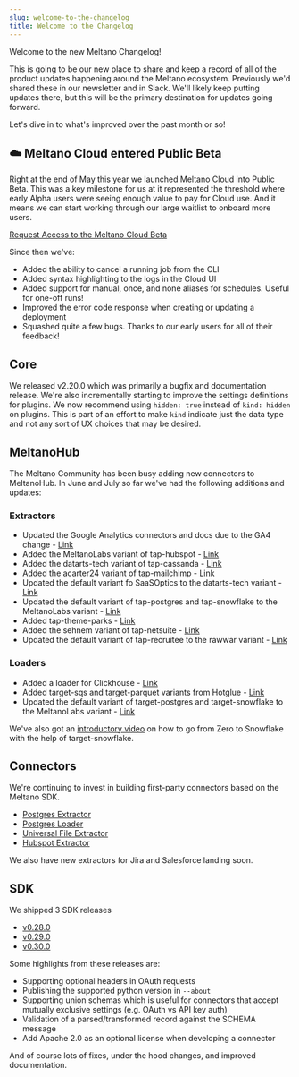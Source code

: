 ```yaml
---
slug: welcome-to-the-changelog
title: Welcome to the Changelog
---
```

Welcome to the new Meltano Changelog!

This is going to be our new place to share and keep a record of all of the product updates happening around the Meltano ecosystem. Previously we'd shared these in our newsletter and in Slack. We'll likely keep putting updates there, but this will be the primary destination for updates going forward.

Let's dive in to what's improved over the past month or so!

## ☁️ Meltano Cloud entered Public Beta

Right at the end of May this year we launched Meltano Cloud into Public Beta. This was a key milestone for us at it represented the threshold where early Alpha users were seeing enough value to pay for Cloud use. And it means we can start working through our large waitlist to onboard more users.

<p>
<a href="#" className="btn main-btn">
  Request Access to the Meltano Cloud Beta
</a>
</p>

Since then we've:

- Added the ability to cancel a running job from the CLI
- Added syntax highlighting to the logs in the Cloud UI
- Added support for manual, once, and none aliases for schedules. Useful for one-off runs!
- Improved the error code response when creating or updating a deployment
- Squashed quite a few bugs. Thanks to our early users for all of their feedback!

## Core

We released v2.20.0 which was primarily a bugfix and documentation release. We're also incrementally starting to improve the settings definitions for plugins. We now recommend using `hidden: true` instead of `kind: hidden` on plugins. This is part of an effort to make `kind` indicate just the data type and not any sort of UX choices that may be desired.

## MeltanoHub

The Meltano Community has been busy adding new connectors to MeltanoHub. In June and July so far we've had the following additions and updates:

### Extractors

- Updated the Google Analytics connectors and docs due to the GA4 change - [Link](https://github.com/meltano/hub/pull/1432)
- Added the MeltanoLabs variant of tap-hubspot - [Link](https://github.com/meltano/hub/pull/1420)
- Added the datarts-tech variant of tap-cassanda - [Link](https://github.com/meltano/hub/pull/1412)
- Added the acarter24 variant of tap-mailchimp - [Link](https://github.com/meltano/hub/pull/1406)
- Updated the default variant fo SaaSOptics to the datarts-tech variant - [Link](https://github.com/meltano/hub/pull/1408)
- Updated the default variant of tap-postgres and tap-snowflake to the MeltanoLabs variant - [Link](https://github.com/meltano/hub/pull/1399)
- Added tap-theme-parks - [Link](https://github.com/meltano/hub/pull/1400)
- Added the sehnem variant of tap-netsuite - [Link](https://github.com/meltano/hub/pull/1403)
- Updated the default variant of tap-recruitee to the rawwar variant - [Link](https://github.com/meltano/hub/pull/1370)

### Loaders

- Added a loader for Clickhouse - [Link](https://github.com/meltano/hub/pull/1382)
- Added target-sqs and target-parquet variants from Hotglue - [Link](https://github.com/meltano/hub/pull/1375)
- Updated the default variant of target-postgres and target-snowflake to the MeltanoLabs variant - [Link](https://github.com/meltano/hub/pull/1399)

We've also got an [introductory video](https://www.youtube.com/watch?v=9vEFxw-0nxI) on how to go from Zero to Snowflake with the help of target-snowflake.

## Connectors

We're continuing to invest in building first-party connectors based on the Meltano SDK.

- [Postgres Extractor](https://github.com/MeltanoLabs/tap-postgres)
- [Postgres Loader](https://github.com/MeltanoLabs/target-postgres)
- [Universal File Extractor](https://github.com/MeltanoLabs/tap-universal-file)
- [Hubspot Extractor](https://github.com/MeltanoLabs/tap-hubspot)

We also have new extractors for Jira and Salesforce landing soon.

## SDK

We shipped 3 SDK releases

- [v0.28.0](https://github.com/meltano/sdk/releases/tag/v0.28.0)
- [v0.29.0](https://github.com/meltano/sdk/releases/tag/v0.29.0)
- [v0.30.0](https://github.com/meltano/sdk/releases/tag/v0.30.0)

Some highlights from these releases are:

- Supporting optional headers in OAuth requests
- Publishing the supported python version in `--about`
- Supporting union schemas which is useful for connectors that accept mutually exclusive settings (e.g. OAuth vs API key auth)
- Validation of a parsed/transformed record against the SCHEMA message
- Add Apache 2.0 as an optional license when developing a connector

And of course lots of fixes, under the hood changes, and improved documentation.
